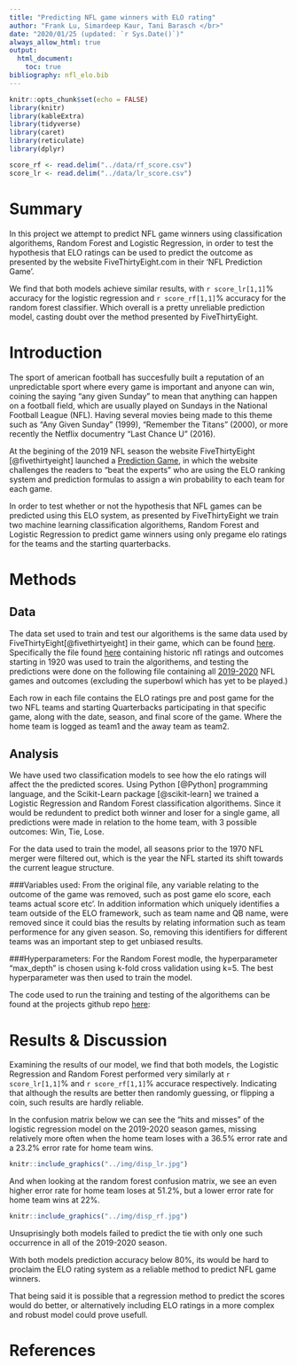 ```yaml
---
title: "Predicting NFL game winners with ELO rating"
author: "Frank Lu, Simardeep Kaur, Tani Barasch </br>"
date: "2020/01/25 (updated: `r Sys.Date()`)"
always_allow_html: true
output: 
  html_document:
    toc: true
bibliography: nfl_elo.bib
---
```


```r
knitr::opts_chunk$set(echo = FALSE)
library(knitr)
library(kableExtra)
library(tidyverse)
library(caret)
library(reticulate)
library(dplyr)
```

```r
score_rf <- read.delim("../data/rf_score.csv")
score_lr <- read.delim("../data/lr_score.csv")

```

# Summary

In this project we attempt to predict NFL game winners using classification algorithems, Random Forest and Logistic Regression, in order to test the hypothesis that ELO ratings can be used to predict the outcome as presented by the website FiveThirtyEight.com in their 'NFL Prediction Game'.

We find that both models achieve similar results, with `r score_lr[1,1]`% accuracy for the logistic regression and `r score_rf[1,1]`% accuracy for the random forest classifier. Which overall is a pretty unreliable prediction model, casting doubt over the method presented by FiveThirtyEight.


# Introduction

The sport of american football has succesfully built a reputation of an unpredictable sport where every game is important and anyone can win, coining the saying "any given Sunday" to mean that anything can happen on a football field, which are usually played on Sundays in the National Football League (NFL). Having several movies being made to this theme such as "Any Given Sunday" (1999), "Remember the Titans" (2000), or more recently the Netflix documentry "Last Chance U" (2016).

At the begining of the 2019 NFL season the website FiveThirtyEight [@fivethirtyeight] launched a [Prediction Game](https://fivethirtyeight.com/features/how-to-play-our-nfl-predictions-game/), in which the website challenges the readers to "beat the experts" who are using the ELO ranking system and prediction formulas to assign a win probability to each team for each game.

In order to test whether or not the hypothesis that NFL games can be predicted using this ELO system, as presented by FiveThirtyEight we train two machine learning classification algorithems, Random Forest and Logistic Regression to predict game winners using only pregame elo ratings for the teams and the starting quarterbacks.



# Methods

## Data
The data set used to train and test our algorithems is the same data used by FiveThirtyEight[@fivethirtyeight] in their game, which can be found [here](https://github.com/fivethirtyeight/data/tree/master/nfl-elo). Specifically the file found [here](https://projects.fivethirtyeight.com/nfl-api/nfl_elo.csv) containing historic nfl ratings and outcomes starting in 1920 was used to train the algorithems, and testing the predictions were done on the following file containing all [2019-2020](https://projects.fivethirtyeight.com/nfl-api/nfl_elo_latest.csv) NFL games and outcomes (excluding the superbowl which has yet to be played.) 

Each row in each file contains the ELO ratings pre and post game for the two NFL teams and starting Quarterbacks participating in that specific game, along with the date, season, and final score of the game. Where the home team is logged as team1 and the away team as team2.


## Analysis
We have used two classification models to see how the elo ratings will affect the the predicted scores.
Using Python [@Python] programming language, and the Scikit-Learn package [@scikit-learn] we trained a Logistic Regression and Random Forest classification algorithems. Since it would be redundent to predict both winner and loser for a single game, all predictions were made in relation to the home team, with 3 possible outcomes: Win, Tie, Lose.

For the data used to train the model, all seasons prior to the 1970 NFL merger were filtered out, which is the year the NFL started its shift towards the current league structure.

###Variables used:
From the original file, any variable relating to the outcome of the game was removed, such as post game elo score, each teams actual score etc'. In addition information which uniquely identifies a team outside of the ELO framework, such as team name and QB name, were removed since it could bias the results by relating information such as team performence for any given season. So, removing this identifiers for different teams was an important step to get unbiased results.

###Hyperparameters:
For the Random Forest modle, the hyperparameter “max_depth” is chosen using k-fold cross validation using k=5. The best hyperparameter was then used to train the model.

The code used to run the training and testing of the algorithems can be found at the projects github repo [here](https://github.com/UBC-MDS/Workflows_Group_306): 


# Results & Discussion

Examining the results of our model, we find that both models, the Logistic Regression and Random Forest performed very similarly at `r score_lr[1,1]`% and `r score_rf[1,1]`% accurace respectively. Indicating that although the results are better then randomly guessing, or flipping a coin, such results are hardly reliable.

In the confusion matrix below we can see the "hits and misses" of the logistic regression model on the 2019-2020 season games, missing relatively more often when the home team loses with a 36.5% error rate and a 23.2% error rate for home team wins.
```r
knitr::include_graphics("../img/disp_lr.jpg")
```

And when looking at the random forest confusion matrix, we see an even higher error rate for home team loses at 51.2%, but a lower error rate for home team wins at 22%.
```r
knitr::include_graphics("../img/disp_rf.jpg")
```

Unsuprisingly both models failed to predict the tie with only one such occurrence in all of the 2019-2020 season.

With both models prediction accuracy below 80%, its would be hard to proclaim the ELO rating system as a reliable method to predict NFL game winners.

That being said it is possible that a regression method to predict the scores would do better, or alternatively including ELO ratings in a more complex and robust model could prove usefull.

# References

